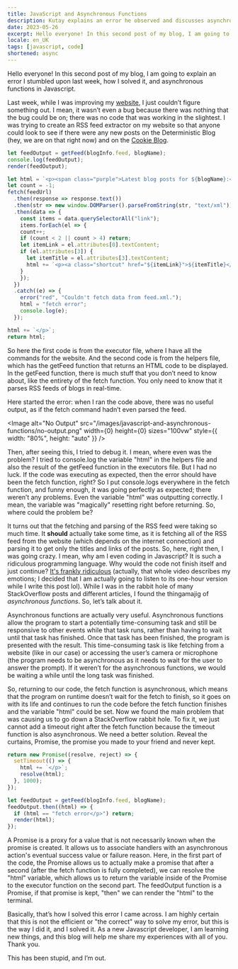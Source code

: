 ```yaml
---
title: JavaScript and Asynchronous Functions
description: Kutay explains an error he observed and discusses asynchronous functions in Javascript.
date: 2023-05-26
excerpt: Hello everyone! In this second post of my blog, I am going to explain an error I stumbled upon last week, how I solved it, and asynchronous functions in Javascript.
locale: en_UK
tags: [javascript, code]
shortened: async
---
```

Hello everyone! In this second post of my blog, I am going to explain an error I stumbled upon last week, how I solved it, and asynchronous functions in Javascript.

Last week, while I was improving my [website](https://www.mkutay.dev/), I just couldn’t figure something out. I mean, it wasn’t even a bug because there was nothing that the bug could be on; there was no code that was working in the slightest. I was trying to create an RSS feed extractor on my website so that anyone could look to see if there were any new posts on the Deterministic Blog (hey, we are on that right now) and on the [Cookie Blog](https://cookieblog.net/).

```js
let feedOutput = getFeed(blogInfo.feed, blogName);
console.log(feedOutput);
render(feedOutput);
```
```js
let html = `<p><span class="purple">Latest blog posts for ${blogName}:</span><pre>\n</pre>`;
let count = -1;
fetch(feedUrl)
  .then(response => response.text())
  .then(str => new window.DOMParser().parseFromString(str, "text/xml"))
  .then(data => {
    const items = data.querySelectorAll("link");
    items.forEach(el => {
    count++;
    if (count < 2 || count > 4) return;
    let itemLink = el.attributes[0].textContent;
    if (el.attributes[3]) {
      let itemTitle = el.attributes[3].textContent;
      html += `<p><a class="shortcut" href="${itemLink}">${itemTitle}</a></p>`;
    }
    });
  })
  .catch((e) => {
    error("red", "Couldn't fetch data from feed.xml.");
    html = "fetch error";
    console.log(e);
  });

html += `</p>`;
return html;
```

So here the first code is from the executor file, where I have all the commands for the website. And the second code is from the helpers file, which has the getFeed function that returns an HTML code to be displayed. In the getFeed function, there is much stuff that you don’t need to know about, like the entirety of the fetch function. You only need to know that it parses RSS feeds of blogs in real-time.

Here started the error: when I ran the code above, there was no useful output, as if the fetch command hadn’t even parsed the feed.

<Image
  alt="No Output"
  src="/images/javascript-and-asynchronous-functions/no-output.png"
  width={0}
  height={0}
  sizes="100vw"
  style={{ width: "80%", height: "auto" }}
/>

Then, after seeing this, I tried to debug it. I mean, where even was the problem? I tried to console.log the variable "html" in the helpers file and also the result of the getFeed function in the executors file. But I had no luck. If the code was executing as expected, then the error should have been the fetch function, right? So I put console.logs everywhere in the fetch function, and funny enough, it was going perfectly as expected; there weren’t any problems. Even the variable "html" was outputting correctly. I mean, the variable was "magically" resetting right before returning. So, where could the problem be?

It turns out that the fetching and parsing of the RSS feed were taking so much time. It **should** actually take some time, as it is fetching all of the RSS feed from the website (which depends on the internet connection) and parsing it to get only the titles and links of the posts. So, here, right then, I was going crazy. I mean, why am I even coding in Javascript? It is such a ridiculous programming language. Why would the code not finish itself and just continue? [It's frankly ridiculous](https://www.youtube.com/watch?v=D428G28MZFY&t=27s) (actually, that whole video describes my emotions; I decided that I am actually going to listen to its one-hour version while I write this post lol). While I was in the rabbit hole of many StackOverflow posts and different articles, I found the thingamajig of _asynchronous functions_. So, let’s talk about it.

Asynchronous functions are actually very useful. Asynchronous functions allow the program to start a potentially time-consuming task and still be responsive to other events while that task runs, rather than having to wait until that task has finished. Once that task has been finished, the program is presented with the result. This time-consuming task is like fetching from a website (like in our case) or accessing the user’s camera or microphone (the program needs to be asynchronous as it needs to wait for the user to answer the prompt). If it weren’t for the asynchronous functions, we would be waiting a while until the long task was finished.

So, returning to our code, the fetch function is asynchronous, which means that the program on runtime doesn’t wait for the fetch to finish, so it goes on with its life and continues to run the code before the fetch function finishes and the variable "html" could be set. Now we found the main problem that was causing us to go down a StackOverflow rabbit hole. To fix it, we just cannot add a timeout right after the fetch function because the timeout function is also asynchronous. We need a better solution. Reveal the curtains, Promise, the promise you made to your friend and never kept.

```js
return new Promise((resolve, reject) => {
  setTimeout(() => {
    html += `</p>`;
    resolve(html);
  }, 1000);
});
```

```js
let feedOutput = getFeed(blogInfo.feed, blogName);
feedOutput.then((html) => {
  if (html == "fetch error</p>") return;
  render(html);
});
```

A Promise is a proxy for a value that is not necessarily known when the promise is created. It allows us to associate handlers with an asynchronous action's eventual success value or failure reason. Here, in the first part of the code, the Promise allows us to actually make a promise that after a second (after the fetch function is fully completed), we can resolve the "html" variable, which allows us to return the variable inside of the Promise to the executor function on the second part. The feedOutput function is a Promise, if that promise is kept, "then" we can render the "html" to the terminal.

Basically, that’s how I solved this error I came across. I am highly certain that this is not the efficient or "the correct" way to solve my error, but this is the way I did it, and I solved it. As a new Javascript developer, I am learning new things, and this blog will help me share my experiences with all of you. Thank you.

This has been stupid, and I’m out.